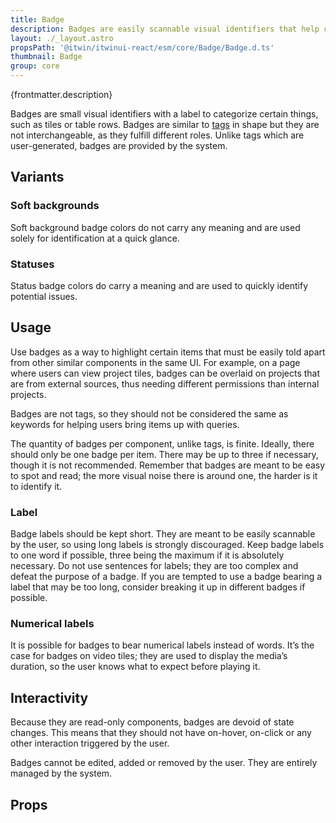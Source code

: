 ```yaml
---
title: Badge
description: Badges are easily scannable visual identifiers that help categorize items of a same nature on a page.
layout: ./_layout.astro
propsPath: '@itwin/itwinui-react/esm/core/Badge/Badge.d.ts'
thumbnail: Badge
group: core
---
```



<p>{frontmatter.description}</p>

<LiveExample src='Badge.main.tsx' truncate={false}>
  <AllExamples.BadgeMainExample client:load />
</LiveExample>

Badges are small visual identifiers with a label to categorize certain things, such as tiles or table rows. Badges are similar to [tags](tag) in shape but they are not interchangeable, as they fulfill different roles. Unlike tags which are user-generated, badges are provided by the system.

## Variants

### Soft backgrounds

Soft background badge colors do not carry any meaning and are used solely for identification at a quick glance.

<LiveExample src='Badge.soft.tsx'>
  <AllExamples.BadgeSoftExample client:load />
</LiveExample>

### Statuses

Status badge colors do carry a meaning and are used to quickly identify potential issues.

<LiveExample src='Badge.statuses.tsx'>
  <AllExamples.BadgeStatusesExample client:load />
</LiveExample>

## Usage

Use badges as a way to highlight certain items that must be easily told apart from other similar components in the same UI. For example, on a page where users can view project tiles, badges can be overlaid on projects that are from external sources, thus needing different permissions than internal projects.

Badges are not tags, so they should not be considered the same as keywords for helping users bring items up with queries.

The quantity of badges per component, unlike tags, is finite. Ideally, there should only be one badge per item. There may be up to three if necessary, though it is not recommended. Remember that badges are meant to be easy to spot and read; the more visual noise there is around one, the harder is it to identify it.

### Label

Badge labels should be kept short. They are meant to be easily scannable by the user, so using long labels is strongly discouraged. Keep badge labels to one word if possible, three being the maximum if it is absolutely necessary. Do not use sentences for labels; they are too complex and defeat the purpose of a badge. If you are tempted to use a badge bearing a label that may be too long, consider breaking it up in different badges if possible.

### Numerical labels

It is possible for badges to bear numerical labels instead of words. It’s the case for badges on video tiles; they are used to display the media’s duration, so the user knows what to expect before playing it.

## Interactivity

Because they are read-only components, badges are devoid of state changes. This means that they should not have on-hover, on-click or any other interaction triggered by the user.

Badges cannot be edited, added or removed by the user. They are entirely managed by the system.

## Props

<PropsTable path={frontmatter.propsPath} />
